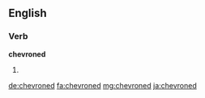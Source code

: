 ==English==

===Verb===
'''chevroned'''

# {{past of|chevron}}

[[de:chevroned]]
[[fa:chevroned]]
[[mg:chevroned]]
[[ja:chevroned]]